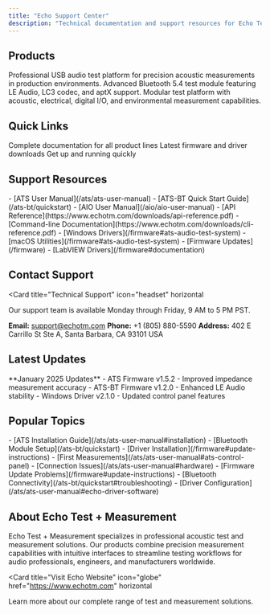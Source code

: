 ```yaml
---
title: "Echo Support Center"
description: "Technical documentation and support resources for Echo Test + Measurement products"
---
```


## Products

<Columns cols={3}>
  <Card
    title="ATS - Acoustic Test System"
    icon="waveform-lines"
    href="/ats"
    horizontal
  >
    Professional USB audio test platform for precision acoustic measurements in production environments.
  </Card>
  <Card
    title="ATS-BT Bluetooth Module"
    icon="bluetooth"
    href="/ats-bt"
    horizontal
  >
    Advanced Bluetooth 5.4 test module featuring LE Audio, LC3 codec, and aptX support.
  </Card>
  <Card
    title="AIO - All-in-One Test System"
    icon="gauge-high"
    href="/aio"
    horizontal
  >
    Modular test platform with acoustic, electrical, digital I/O, and environmental measurement capabilities.
  </Card>
</Columns>

## Quick Links

<Columns cols={3}>
  <Card
    title="User Manuals"
    icon="book"
    href="/ats/ats-user-manual"
  >
    Complete documentation for all product lines
  </Card>
  <Card
    title="Firmware Updates"
    icon="download"
    href="/firmware"
  >
    Latest firmware and driver downloads
  </Card>
  <Card
    title="Quick Start Guides"
    icon="rocket"
    href="/ats-bt/quickstart"
  >
    Get up and running quickly
  </Card>
</Columns>

## Support Resources

<Columns cols={2}>
  <Card title="Technical Documentation">
    - [ATS User Manual](/ats/ats-user-manual)
    - [ATS-BT Quick Start Guide](/ats-bt/quickstart)
    - [AIO User Manual](/aio/aio-user-manual)
    - [API Reference](https://www.echotm.com/downloads/api-reference.pdf)
    - [Command-line Documentation](https://www.echotm.com/downloads/cli-reference.pdf)
  </Card>
  <Card title="Software & Downloads">
    - [Windows Drivers](/firmware#ats-audio-test-system)
    - [macOS Utilities](/firmware#ats-audio-test-system)
    - [Firmware Updates](/firmware)
    - [LabVIEW Drivers](/firmware#documentation)
  </Card>
</Columns>

## Contact Support

<Card
  title="Technical Support"
  icon="headset"
  horizontal
>
  Our support team is available Monday through Friday, 9 AM to 5 PM PST.

  **Email:** support@echotm.com
  **Phone:** +1 (805) 880-5590
  **Address:** 402 E Carrillo St Ste A, Santa Barbara, CA 93101 USA
</Card>

## Latest Updates

<Info>
**January 2025 Updates**
- ATS Firmware v1.5.2 - Improved impedance measurement accuracy
- ATS-BT Firmware v1.2.0 - Enhanced LE Audio stability
- Windows Driver v2.1.0 - Updated control panel features
</Info>

## Popular Topics

<Columns cols={2}>
  <Card title="Getting Started">
    - [ATS Installation Guide](/ats/ats-user-manual#installation)
    - [Bluetooth Module Setup](/ats-bt/quickstart)
    - [Driver Installation](/firmware#update-instructions)
    - [First Measurements](/ats/ats-user-manual#ats-control-panel)
  </Card>
  <Card title="Troubleshooting">
    - [Connection Issues](/ats/ats-user-manual#hardware)
    - [Firmware Update Problems](/firmware#update-instructions)
    - [Bluetooth Connectivity](/ats-bt/quickstart#troubleshooting)
    - [Driver Configuration](/ats/ats-user-manual#echo-driver-software)
  </Card>
</Columns>

## About Echo Test + Measurement

Echo Test + Measurement specializes in professional acoustic test and measurement solutions. Our products combine precision measurement capabilities with intuitive interfaces to streamline testing workflows for audio professionals, engineers, and manufacturers worldwide.

<Card
  title="Visit Echo Website"
  icon="globe"
  href="https://www.echotm.com"
  horizontal
>
  Learn more about our complete range of test and measurement solutions.
</Card>